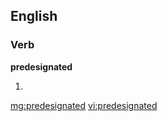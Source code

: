 ==English==

===Verb===
'''predesignated'''

# {{past of|[[predesignate]]}}

[[mg:predesignated]]
[[vi:predesignated]]